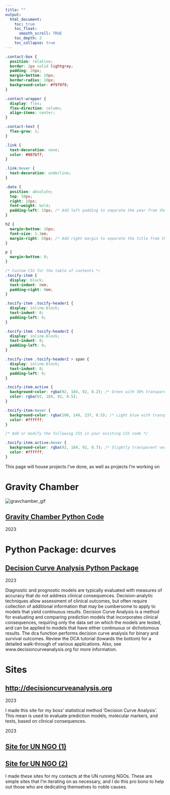 ```yaml
---
title: ""
output:
  html_document:
    toc: true
    toc_float:
      smooth_scroll: TRUE
    toc_depth: 2
    toc_collapse: true
---
```


```{=html}
<style>
.title{
  display: none;
}
</style>
```

```css
.contact-box {
  position: relative;
  border: 2px solid lightgrey;
  padding: 20px;
  margin-bottom: 20px;
  border-radius: 10px;
  background-color: #f9f9f9;
}

.contact-wrapper {
  display: flex;
  flex-direction: column;
  align-items: center;
}

.contact-text {
  flex-grow: 1;
}

.link {
  text-decoration: none;
  color: #007bff;
}

.link:hover {
  text-decoration: underline;
}

.date {
  position: absolute;
  top: 10px;
  right: 10px;
  font-weight: bold;
  padding-left: 10px; /* Add left padding to separate the year from the text */
}

h2 {
  margin-bottom: 10px;
  font-size: 1.3em;
  margin-right: 50px; /* Add right margin to separate the title from the year */
}

p {
  margin-bottom: 0;
}

/* Custom CSS for the table of contents */
.tocify-item {
  display: block;
  text-indent: 0em;
  padding-right: 0em;
}

.tocify-item .tocify-header1 {
  display: inline-block;
  text-indent: 0;
  padding-left: 0;
}

.tocify-item .tocify-header2 {
  display: inline-block;
  text-indent: 0;
  padding-left: 0;
}

.tocify-item .tocify-header2 > span {
  display: inline-block;
  text-indent: 0;
  padding-left: 0;
}

.tocify-item.active {
  background-color: rgba(92, 184, 92, 0.2); /* Green with 50% transparency */
  color: rgba(92, 184, 92, 0.5);
}

.tocify-item:hover {
  background-color: rgba(100, 149, 237, 0.5); /* Light blue with transparency */
  color: #ffffff;
}

/* Add or modify the following CSS in your existing CSS code */

.tocify-item.active:hover {
  background-color: rgba(92, 184, 92, 0.7); /* Slightly transparent version of the active color */
  color: #ffffff;
}

```

This page will house projects I've done, as well as projects I'm working on

# **Gravity Chamber**

::::: {.contact-wrapper .contact-box}
::: left
<img src="media/gravitychamber.gif" alt="gravchamber_gif"/>
:::

::: contact-text
<h2><a href="https://github.com/shaunporwal/gravitychamber" class="link">Gravity Chamber Python Code</a></h2>

[2023]{.date}
:::
:::::

# **Python Package: dcurves**

:::: {.contact-wrapper .contact-box}
::: contact-text
<h2><a href="https://github.com/MSKCC-Epi-Bio/dcurves" class="link">Decision Curve Analysis Python Package</a></h2>

[2023]{.date}

<p>Diagnostic and prognostic models are typically evaluated with measures of accuracy that do not address clinical consequences. Decision-analytic techniques allow assessment of clinical outcomes, but often require collection of additional information that may be cumbersome to apply to models that yield continuous results. Decision Curve Analysis is a method for evaluating and comparing prediction models that incorporates clinical consequences, requiring only the data set on which the models are tested, and can be applied to models that have either continuous or dichotomous results. The dca function performs decision curve analysis for binary and survival outcomes. Review the DCA tutorial (towards the bottom) for a detailed walk-through of various applications. Also, see www.decisioncurveanalysis.org for more information.</p>
:::
::::

# **Sites**

:::: {.contact-wrapper .contact-box}
::: contact-text
<h2><a href="https://mskcc-epi-bio.github.io/decisioncurveanalysis/" class="link">http://decisioncurveanalysis.org</a></h2>

[2023]{.date}

<p>I made this site for my boss' statistical method 'Decision Curve Analysis'. This mean is used to evaluate prediction models, molecular markers, and tests, based on clinical consequences.</p>
:::
::::

:::: {.contact-wrapper .contact-box}
::: contact-text
[2023]{.date}

<h2><a href="https://mishkanholdingsllc.org" class="link">Site for UN NGO (1)</a></h2>

<h2><a href="https://politicalaesthetics.github.io" class="link">Site for UN NGO (2)</a></h2>

<p>I made these sites for my contacts at the UN running NGOs. These are simple sites that I'm iterating on as necessary, and I do this pro bono to help out those who are dedicating themselves to noble causes.</p>
:::
::::